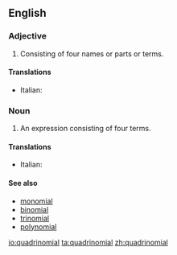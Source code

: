 ==English==

===Adjective===
{{en-adj|-}}

# Consisting of four names or parts or terms.

====Translations====
{{trans-top|consisting of four names or parts}}
* Italian: {{t-|it|quadrinomiale}}
{{trans-mid}}
{{trans-bottom}}

===Noun===
{{en-noun}}

# {{context|algebra|lang=en}} An expression consisting of four terms.

====Translations====
{{trans-top|expression}}
*Italian: {{t-|it|quadrinomio|m}}
{{trans-mid}}
{{trans-bottom}}

====See also====
*[[monomial]]
*[[binomial]]
*[[trinomial]]
*[[polynomial]]

[[io:quadrinomial]]
[[ta:quadrinomial]]
[[zh:quadrinomial]]